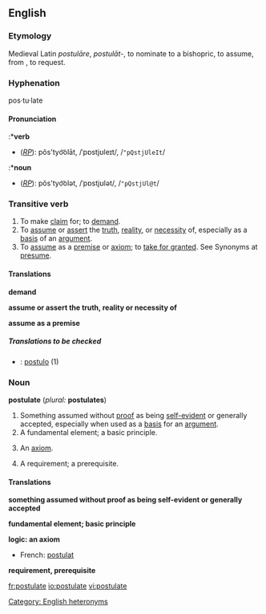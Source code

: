 {{webster}}
==English==

===Etymology===
Medieval Latin ''postulāre'', ''postulāt-'', to nominate to a bishopric, to assume, from {{L.}}, to request.

===Hyphenation===
pos·tu·late

====Pronunciation====
:*'''verb'''
*(''[[RP]]''): pŏs'tyo͝olāt, /ˈpɒstjʊleɪt/, /<tt>"pQstjUleIt</tt>/
:*'''noun'''
*(''[[RP]]''): pŏs'tyo͝olət, /ˈpɒstjʊlət/, /<tt>"pQstjUl@t</tt>/

===Transitive verb===
{{en-infl-reg-other-e|postulat|e|}}

# To make [[claim]] for; to [[demand]]. 
# To [[assume]] or [[assert]] the [[truth]], [[reality]], or [[necessity]] of, especially as a [[basis]] of an [[argument]]. 
# To [[assume]] as a [[premise]] or [[axiom]]; to [[take for granted]]. See Synonyms at [[presume]].

====Translations====

'''demand'''
{{top}}
{{mid}}
{{bottom}}

'''assume or assert the truth, reality or necessity of'''
{{top}}
{{mid}}
{{bottom}}

'''assume as a premise'''
{{top}}
{{mid}}
{{bottom}}

=====Translations to be checked=====
<!--Remove this section once all of the translations below have been moved into the tables above.-->
{{checktrans}}

*{{ttbc|Latin}}: [[postulo]] (1)

===Noun===
'''postulate''' (''plural:'' '''postulates''')

# Something assumed without [[proof]] as being [[self-evident]] or generally accepted, especially when used as a [[basis]] for an [[argument]].
# A fundamental element; a basic principle. 
# {{logic}} An [[axiom]]. 
# A requirement; a prerequisite. 

====Translations====

'''something assumed without proof as being self-evident or generally accepted'''
{{top}}
{{mid}}
{{bottom}}

'''fundamental element; basic principle'''
{{top}}
{{mid}}
{{bottom}}

'''logic: an axiom'''
{{top}}
*French: [[postulat]] {{m}}
{{mid}}
{{bottom}}

'''requirement, prerequisite'''
{{top}}
{{mid}}
{{bottom}}

[[Category: English heteronyms]]

[[fr:postulate]]
[[io:postulate]]
[[vi:postulate]]